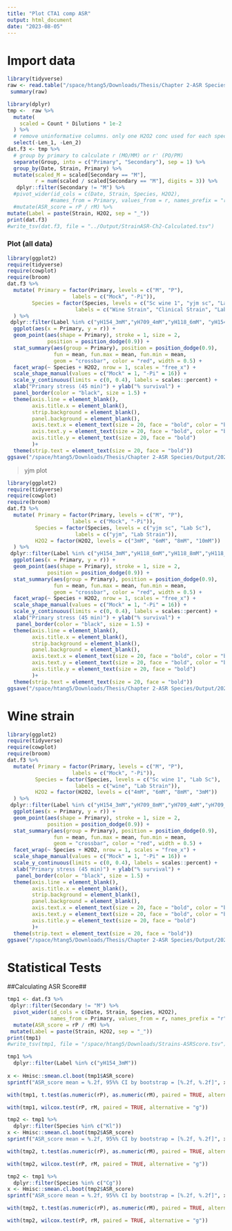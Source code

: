 ```yaml
---
title: "Plot CTA1 comp ASR"
output: html_document
date: "2023-08-05"
---
```

# Import data
```r
library(tidyverse)
raw <- read.table("/space/htang5/Downloads/Thesis/Chapter 2-ASR Species/Input/ScStrainASR.tsv", sep="\t", header=TRUE)
 summary(raw)
```

```r
library(dplyr)
tmp <-  raw %>%
  mutate(
    scaled = Count * Dilutions * 1e-2
  ) %>% 
  # remove uninformative columns. only one H2O2 conc used for each species
  select(-Len_1, -Len_2)
dat.f3 <- tmp %>% 
  # group by primary to calculate r (MO/MM) or r' (PO/PM)
  separate(Group, into = c("Primary", "Secondary"), sep = 1) %>% 
  group_by(Date, Strain, Primary) %>% 
  mutate(scaled_M = scaled[Secondary == "M"],
         r = num(scaled / scaled[Secondary == "M"], digits = 3)) %>% 
   dplyr::filter(Secondary != "M") %>%
  #pivot_wider(id_cols = c(Date, Strain, Species, H2O2), 
              #names_from = Primary, values_from = r, names_prefix = "r") %>% 
  #mutate(ASR_score = rP / rM) %>%
mutate(Label = paste(Strain, H2O2, sep = "_"))
print(dat.f3)
#write_tsv(dat.f3, file = "../Output/StrainASR-Ch2-Calculated.tsv")
```
### Plot (all data)
```r
library(ggplot2)
require(tidyverse)
require(cowplot)
require(broom)
dat.f3 %>% 
  mutate( Primary = factor(Primary, levels = c("M", "P"), 
                     labels = c("Mock", "-Pi")),
        Species = factor(Species, levels = c("Sc wine 1", "yjm sc", "Lab Sc", "Sake Sc"),
                      labels = c("Wine Strain", "Clinical Strain", "Lab Strain", "Sake")),
  ) %>%
 dplyr::filter(Label %in% c("yH154_3mM","yH709_4mM","yH118_6mM", "yH154_3mM", "yH711_1mM")) %>% 
  ggplot(aes(x = Primary, y = r)) + 
  geom_point(aes(shape = Primary), stroke = 1, size = 2, 
             position = position_dodge(0.9)) +
  stat_summary(aes(group = Primary), position = position_dodge(0.9),
               fun = mean, fun.max = mean, fun.min = mean,
               geom = "crossbar", color = "red", width = 0.5) +
  facet_wrap(~ Species + H2O2, nrow = 1, scales = "free_x") +
  scale_shape_manual(values = c("Mock" = 1, "-Pi" = 16)) +
  scale_y_continuous(limits = c(0, 0.4), labels = scales::percent) +
  xlab("Primary stress (45 min)") + ylab("% survival") +
  panel_border(color = "black", size = 1.5) +
  theme(axis.line = element_blank(),
        axis.title.x = element_blank(), 
        strip.background = element_blank(),
        panel.background = element_blank(),
        axis.text.x = element_text(size = 20, face = "bold", color = "black"),  # Adjust size and face (bold)
        axis.text.y = element_text(size = 20, face = "bold", color = "black"),
        axis.title.y = element_text(size = 20, face = "bold")
        )+ 
  theme(strip.text = element_text(size = 20, face = "bold")) 
ggsave("/space/htang5/Downloads/Thesis/Chapter 2-ASR Species/Output/20240504-ScStrainASR-Plot.png")
```

> yjm plot

```r
library(ggplot2)
require(tidyverse)
require(cowplot)
require(broom)
dat.f3 %>% 
  mutate( Primary = factor(Primary, levels = c("M", "P"), 
                     labels = c("Mock", "-Pi")),
         Species = factor(Species, levels = c("yjm sc", "Lab Sc"),
                      labels = c("yjm", "Lab Strain")),
         H2O2 = factor(H2O2, levels = c("3mM", "6mM", "8mM", "10mM"))
  ) %>%
 dplyr::filter(Label %in% c("yH154_3mM","yH118_6mM","yH118_8mM","yH118_10mM")) %>% 
  ggplot(aes(x = Primary, y = r)) + 
  geom_point(aes(shape = Primary), stroke = 1, size = 2, 
             position = position_dodge(0.9)) +
  stat_summary(aes(group = Primary), position = position_dodge(0.9),
               fun = mean, fun.max = mean, fun.min = mean,
               geom = "crossbar", color = "red", width = 0.5) +
  facet_wrap(~ Species + H2O2, nrow = 1, scales = "free_x") +
  scale_shape_manual(values = c("Mock" = 1, "-Pi" = 16)) +
  scale_y_continuous(limits = c(0, 0.4), labels = scales::percent) +
  xlab("Primary stress (45 min)") + ylab("% survival") +
   panel_border(color = "black", size = 1.5) +
  theme(axis.line = element_blank(),
        axis.title.x = element_blank(), 
        strip.background = element_blank(),
        panel.background = element_blank(),
        axis.text.x = element_text(size = 20, face = "bold", color = "black"),  # Adjust size and face (bold)
        axis.text.y = element_text(size = 20, face = "bold", color = "black"),
        axis.title.y = element_text(size = 20, face = "bold")
        )+ 
  theme(strip.text = element_text(size = 20, face = "bold")) 
ggsave("/space/htang5/Downloads/Thesis/Chapter 2-ASR Species/Output/20240516-yjm-basal-Plot.png")
```

# Wine strain

```r
library(ggplot2)
require(tidyverse)
require(cowplot)
require(broom)
dat.f3 %>% 
  mutate( Primary = factor(Primary, levels = c("M", "P"), 
                     labels = c("Mock", "-Pi")),
         Species = factor(Species, levels = c("Sc wine 1", "Lab Sc"),
                      labels = c("wine", "Lab Strain")),
         H2O2 = factor(H2O2, levels = c("4mM", "6mM", "8mM", "3mM"))
  ) %>%
 dplyr::filter(Label %in% c("yH154_3mM","yH709_8mM","yH709_4mM","yH709_6mM")) %>% 
  ggplot(aes(x = Primary, y = r)) + 
  geom_point(aes(shape = Primary), stroke = 1, size = 2, 
             position = position_dodge(0.9)) +
  stat_summary(aes(group = Primary), position = position_dodge(0.9),
               fun = mean, fun.max = mean, fun.min = mean,
               geom = "crossbar", color = "red", width = 0.5) +
  facet_wrap(~ Species + H2O2, nrow = 1, scales = "free_x") +
  scale_shape_manual(values = c("Mock" = 1, "-Pi" = 16)) +
  scale_y_continuous(limits = c(0, 0.4), labels = scales::percent) +
  xlab("Primary stress (45 min)") + ylab("% survival") +
   panel_border(color = "black", size = 1.5) +
  theme(axis.line = element_blank(),
        axis.title.x = element_blank(), 
        strip.background = element_blank(),
        panel.background = element_blank(),
        axis.text.x = element_text(size = 20, face = "bold", color = "black"),  # Adjust size and face (bold)
        axis.text.y = element_text(size = 20, face = "bold", color = "black"),
        axis.title.y = element_text(size = 20, face = "bold")
        )+ 
  theme(strip.text = element_text(size = 20, face = "bold")) 
ggsave("/space/htang5/Downloads/Thesis/Chapter 2-ASR Species/Output/20240516-wine-basal-Plot.png")
```

# Statistical Tests#

##Calculating ASR Score##

```r
tmp1 <- dat.f3 %>% 
 dplyr::filter(Secondary != "M") %>%
  pivot_wider(id_cols = c(Date, Strain, Species, H2O2), 
              names_from = Primary, values_from = r, names_prefix = "r") %>% 
  mutate(ASR_score = rP / rM) %>%
 mutate(Label = paste(Strain, H2O2, sep = "_"))
print(tmp1)
#write_tsv(tmp1, file = "/space/htang5/Downloads/Strains-ASRScore.tsv")
```


```r
tmp1 %>% 
  dplyr::filter(Label %in% c("yH154_3mM")) 
  
x <- Hmisc::smean.cl.boot(tmp1$ASR_score)
sprintf("ASR_score mean = %.2f, 95%% CI by bootstrap = [%.2f, %.2f]", x[1], x[2], x[3])

with(tmp1, t.test(as.numeric(rP), as.numeric(rM), paired = TRUE, alternative = "g"))

with(tmp1, wilcox.test(rP, rM, paired = TRUE, alternative = "g"))
```


```r
tmp2 <- tmp1 %>% 
  dplyr::filter(Species %in% c("Kl"))
x <- Hmisc::smean.cl.boot(tmp2$ASR_score)
sprintf("ASR_score mean = %.2f, 95%% CI by bootstrap = [%.2f, %.2f]", x[1], x[2], x[3])

with(tmp2, t.test(as.numeric(rP), as.numeric(rM), paired = TRUE, alternative = "g"))

with(tmp2, wilcox.test(rP, rM, paired = TRUE, alternative = "g"))
```
```r
tmp2 <- tmp1 %>% 
  dplyr::filter(Species %in% c("Cg"))
x <- Hmisc::smean.cl.boot(tmp2$ASR_score)
sprintf("ASR_score mean = %.2f, 95%% CI by bootstrap = [%.2f, %.2f]", x[1], x[2], x[3])

with(tmp2, t.test(as.numeric(rP), as.numeric(rM), paired = TRUE, alternative = "g"))

with(tmp2, wilcox.test(rP, rM, paired = TRUE, alternative = "g"))
```

